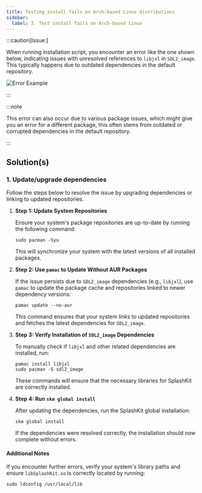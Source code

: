 ```yaml
---
title: Testing install fails on Arch-based Linux distributions
sidebar:
  label: 3. Test install fails on Arch-based Linux
---
```



:::caution[Issue:]

When running installation script, you encounter an error like the one shown below, indicating issues with unresolved references to `libjxl` in `SDL2_image`. This typically happens due to outdated dependencies in the default repository.

![Error Example](/images/installation/linux/arch-error.png)

:::

:::note

This error can also occur due to various package issues, which might give you an error for a different package, this often stems from outdated or corrupted dependencies in the default repository.

:::

## Solution(s)

### 1. Update/upgrade dependencies

Follow the steps below to resolve the issue by upgrading dependencies or linking to updated repositories.

<Steps>

1. **Step 1: Update System Repositories**

    Ensure your system's package repositories are up-to-date by running the following command:

    ```shell
    sudo pacman -Syu
    ```

    This will synchronize your system with the latest versions of all installed packages.

2. **Step 2: Use `pamac` to Update Without AUR Packages**

    If the issue persists due to `SDL2_image` dependencies (e.g., `libjxl`), use `pamac` to update the package cache and repositories linked to newer dependency versions:

    ```shell
    pamac update --no-aur
    ```

    This command ensures that your system links to updated repositories and fetches the latest dependencies for `SDL2_image`.

3. **Step 3: Verify Installation of `SDL2_image` Dependencies**

    To manually check if `libjxl` and other related dependencies are installed, run:

    ```shell
    pamac install libjxl
    sudo pacman -S sdl2_image
    ```

    These commands will ensure that the necessary libraries for SplashKit are correctly installed.

4. **Step 4: Run `skm global install`**

    After updating the dependencies, run the SplashKit global installation:

    ```shell
    skm global install
    ```

    If the dependencies were resolved correctly, the installation should now complete without errors.

</Steps>

#### Additional Notes

If you encounter further errors, verify your system's library paths and ensure `libSplashKit.so` is correctly located by running:

```shell
sudo ldconfig /usr/local/lib
```
